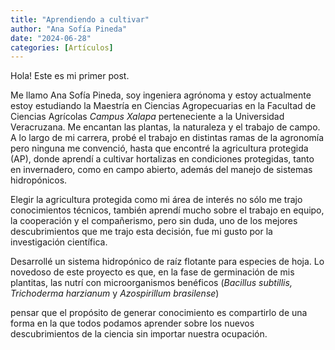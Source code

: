 ```yaml
---
title: "Aprendiendo a cultivar"
author: "Ana Sofía Pineda"
date: "2024-06-28"
categories: [Artículos]
---
```


Hola! Este es mi primer post.

Me llamo Ana Sofía Pineda, soy ingeniera agrónoma y estoy actualmente estoy estudiando la Maestría en Ciencias Agropecuarias en la Facultad de Ciencias Agrícolas *Campus Xalapa* perteneciente a la Universidad Veracruzana. Me encantan las plantas, la naturaleza y el trabajo de campo. A lo largo de mi carrera, probé el trabajo en distintas ramas de la agronomía pero ninguna me convenció, hasta que encontré la agricultura protegida (AP), donde aprendí a cultivar hortalizas en condiciones protegidas, tanto en invernadero, como en campo abierto, además del manejo de sistemas hidropónicos.

Elegir la agricultura protegida como mi área de interés no sólo me trajo conocimientos técnicos, también aprendí mucho sobre el trabajo en equipo, la cooperación y el compañerismo, pero sin duda, uno de los mejores descubrimientos que me trajo esta decisión, fue mi gusto por la investigación científica.

Desarrollé un sistema hidropónico de raíz flotante para especies de hoja. Lo novedoso de este proyecto es que, en la fase de germinación de mis plantitas, las nutrí con microorganismos benéficos (*Bacillus subtillis, Trichoderma harzianum* y *Azospirillum brasilense*)

pensar que el propósito de generar conocimiento es compartirlo de una forma en la que todos podamos aprender sobre los nuevos descubrimientos de la ciencia sin importar nuestra ocupación.
